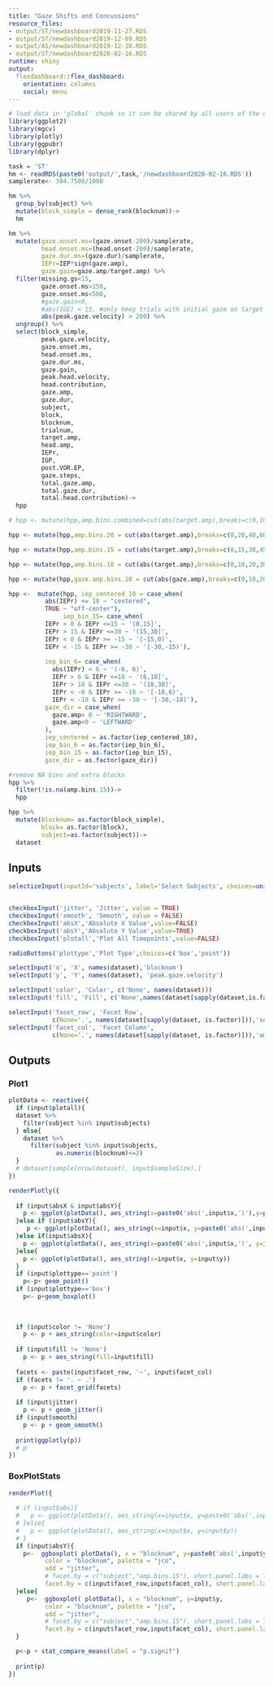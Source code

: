 ```yaml
---
title: "Gaze Shifts and Concussions"
resource_files:
- output/ST/newdashboard2019-11-27.RDS
- output/ST/newdashboard2019-12-09.RDS
- output/AS/newdashboard2019-12-10.RDS
- output/ST/newdashboard2020-02-16.RDS
runtime: shiny
output:
  flexdashboard::flex_dashboard:
    orientation: columns
    social: menu
---
```


```r
# load data in 'global' chunk so it can be shared by all users of the dashboard
library(ggplot2)
library(mgcv)
library(plotly)
library(ggpubr)
library(dplyr)

task = 'ST'
hm <- readRDS(paste0('output/',task,'/newdashboard2020-02-16.RDS'))
samplerate<- 304.7508/1000

hm %>%
  group_by(subject) %>%
  mutate(block_simple = dense_rank(blocknum))->
  hm

hm %>%
  mutate(gaze.onset.ms=(gaze.onset-200)/samplerate,
         head.onset.ms=(head.onset-200)/samplerate,
         gaze.dur.ms=(gaze.dur)/samplerate,
         IEPr=IEP*sign(gaze.amp),
         gaze.gain=gaze.amp/target.amp) %>%
  filter(missing.gs<15,
         gaze.onset.ms>150,
         gaze.onset.ms<500,
         #gaze.gain<0,
         #abs(IGE) < 15, #only keep trials with initial gaze on target
         abs(peak.gaze.velocity) > 200) %>%
  ungroup() %>%
  select(block_simple,
         peak.gaze.velocity,
         gaze.onset.ms,
         head.onset.ms,
         gaze.dur.ms,
         gaze.gain,
         peak.head.velocity,
         head.contribution,
         gaze.amp,
         gaze.dur,
         subject,
         block,
         blocknum,
         trialnum,
         target.amp,
         head.amp,
         IEPr,
         IGP,
         post.VOR.EP,
         gaze.steps,
         total.gaze.amp,
         total.gaze.dur,
         total.head.contribution)->
  hpp

# hpp <- mutate(hpp,amp.bins.combined=cut(abs(target.amp),breaks=c(0,10,20,30,40,50,60,70,80)))

hpp <- mutate(hpp,amp.bins.20 = cut(abs(target.amp),breaks=c(0,20,40,60,80)))

hpp <- mutate(hpp,amp.bins.15 = cut(abs(target.amp),breaks=c(0,15,30,45,60,75,90)))

hpp <- mutate(hpp,amp.bins.10 = cut(abs(target.amp),breaks=c(0,10,20,30,40,50,60,70,80,90)))

hpp <- mutate(hpp,gaze.amp.bins.10 = cut(abs(gaze.amp),breaks=c(0,10,20,30,40,50,60,70,80,90)))

hpp <-  mutate(hpp, iep_centered_10 = case_when(
          abs(IEPr) <= 10 ~ "centered",
          TRUE ~ "off-center"),
               iep_bin_15= case_when(
          IEPr > 0 & IEPr <=15 ~ '(0,15]',
          IEPr > 15 & IEPr <=30 ~ '(15,30]',
          IEPr < 0 & IEPr >= -15 ~ '[-15,0)',
          IEPr < -15 & IEPr >= -30 ~ '[-30,-15)'),
          
          iep_bin_6= case_when(
            abs(IEPr) < 6 ~ '(-6, 6)',
            IEPr > 6 & IEPr <=18 ~ '(6,18]',
            IEPr > 18 & IEPr <=30 ~ '(18,30]',
            IEPr < -6 & IEPr >= -18 ~ '[-18,6)',
            IEPr < -18 & IEPr >= -30 ~ '[-30,-18)'),
          gaze_dir = case_when(
            gaze.amp> 0 ~ 'RIGHTWARD',
            gaze.amp<0 ~ 'LEFTWARD'
          ),
          iep_centered = as.factor(iep_centered_10),
          iep_bin_6 = as.factor(iep_bin_6),
          iep_bin_15 = as.factor(iep_bin_15),
          gaze_dir = as.factor(gaze_dir))

#remove NA bins and extra blocks
hpp %>%
  filter(!is.na(amp.bins.15))->
  hpp

hpp %>%
  mutate(blocknum= as.factor(block_simple),
         block= as.factor(block),
         subject=as.factor(subject))->
  dataset


```

Inputs {.sidebar}
-----------------------------------------------------------------------

```r

selectizeInput(inputId='subjects', label='Select Subjects', choices=unique(hpp$subject), selected = unique(hpp$subject)[1], multiple = TRUE)


checkboxInput('jitter', 'Jitter', value = TRUE)
checkboxInput('smooth', 'Smooth', value = FALSE)
checkboxInput('absX','Absolute X Value',value=FALSE)
checkboxInput('absY','Absolute Y Value',value=TRUE)
checkboxInput('plotall','Plot All Timepoints',value=FALSE)

radioButtons('plottype','Plot Type',choices=c('box','point'))

selectInput('x', 'X', names(dataset),'blocknum')
selectInput('y', 'Y', names(dataset), 'peak.gaze.velocity')

selectInput('color', 'Color', c('None', names(dataset)))
selectInput('fill', 'Fill', c('None',names(dataset[sapply(dataset,is.factor)])),'block')

selectInput('facet_row', 'Facet Row',
            c(None='.', names(dataset[sapply(dataset, is.factor)])),'subject')
selectInput('facet_col', 'Facet Column',
            c(None='.', names(dataset[sapply(dataset, is.factor)])),'amp.bins.15')
```

Outputs {.tabset}
-----------------------------------------------------------------------

### Plot1

```r
plotData <- reactive({
  if (input$plotall){
  dataset %>%
    filter(subject %in% input$subjects)
  } else{
    dataset %>%
      filter(subject %in% input$subjects,
             as.numeric(blocknum)<=2)
  }
  # dataset[sample(nrow(dataset), input$sampleSize),]
})

renderPlotly({
  
  if (input$absX & input$absY){
    p <- ggplot(plotData(), aes_string(x=paste0('abs(',input$x,')'),y=paste0('abs(',input$y,')')))
  }else if (input$absY){
     p <- ggplot(plotData(), aes_string(x=input$x, y=paste0('abs(',input$y,')')))
  }else if(input$absX){
    p <- ggplot(plotData(), aes_string(x=paste0('abs(',input$x,')', y=input$y))) 
  }else{
    p <- ggplot(plotData(), aes_string(x=input$x, y=input$y))
  }
  if (input$plottype=='point')
    p<-p+ geom_point()
  if (input$plottype=='box')
    p<- p+geom_boxplot()
    
  
  
  if (input$color != 'None')
    p <- p + aes_string(color=input$color)
  
  if (input$fill != 'None')
    p <- p + aes_string(fill=input$fill)
  
  facets <- paste(input$facet_row, '~', input$facet_col)
  if (facets != '. ~ .')
    p <- p + facet_grid(facets)
  
  if (input$jitter)
    p <- p + geom_jitter()
  if (input$smooth)
    p <- p + geom_smooth()
  
  print(ggplotly(p))
  # p
})
```


### BoxPlotStats

```r
renderPlot({
  
  # if (input$abs){
  #   p <- ggplot(plotData(), aes_string(x=input$x, y=paste0('abs(',input$y,')'))) 
  # }else{
  #   p <- ggplot(plotData(), aes_string(x=input$x, y=input$y)) 
  # }
  if (input$absY){
    p<-  ggboxplot( plotData(), x = "blocknum", y=paste0('abs(',input$y,')'),
          color = "blocknum", palette = "jco",
          add = "jitter",
          # facet.by = c("subject","amp.bins.15"), short.panel.labs = TRUE)
          facet.by = c(input$facet_row,input$facet_col), short.panel.labs = TRUE)
  }else{
     p<-  ggboxplot( plotData(), x = "blocknum", y=input$y,
          color = "blocknum", palette = "jco",
          add = "jitter",
          # facet.by = c("subject","amp.bins.15"), short.panel.labs = TRUE)
          facet.by = c(input$facet_row,input$facet_col), short.panel.labs = TRUE)
  }

  p<-p + stat_compare_means(label = "p.signif")
  
  print(p)
})
```